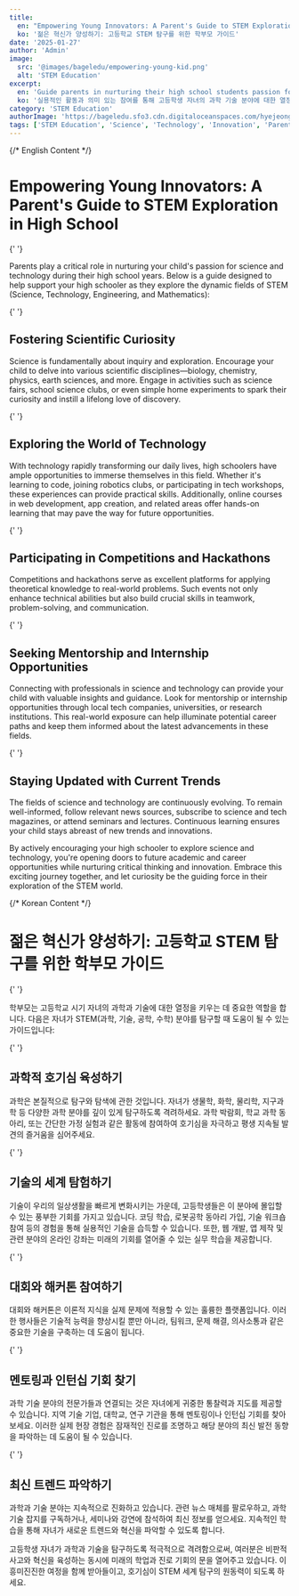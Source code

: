 ```yaml
---
title:
  en: "Empowering Young Innovators: A Parent's Guide to STEM Exploration in High School"
  ko: '젊은 혁신가 양성하기: 고등학교 STEM 탐구를 위한 학부모 가이드'
date: '2025-01-27'
author: 'Admin'
image:
  src: '@images/bageledu/empowering-young-kid.png'
  alt: 'STEM Education'
excerpt:
  en: 'Guide parents in nurturing their high school students passion for science and technology through practical activities and meaningful engagement'
  ko: '실용적인 활동과 의미 있는 참여를 통해 고등학생 자녀의 과학 기술 분야에 대한 열정을 키우는 방법을 안내합니다'
category: 'STEM Education'
authorImage: 'https://bageledu.sfo3.cdn.digitaloceanspaces.com/hyejeong.jpg'
tags: ['STEM Education', 'Science', 'Technology', 'Innovation', 'Parent Guide']
---
```


{/* English Content */}

<div class="en-content" x-show="$store.language !== 'ko'">
  <h1>Empowering Young Innovators: A Parent's Guide to STEM Exploration in High School</h1>

{' '}

<p>
  Parents play a critical role in nurturing your child's passion for science and
  technology during their high school years. Below is a guide designed to help
  support your high schooler as they explore the dynamic fields of STEM
  (Science, Technology, Engineering, and Mathematics):
</p>

{' '}

<h2>Fostering Scientific Curiosity</h2>
<p>
  Science is fundamentally about inquiry and exploration. Encourage your child
  to delve into various scientific disciplines—biology, chemistry, physics,
  earth sciences, and more. Engage in activities such as science fairs, school
  science clubs, or even simple home experiments to spark their curiosity and
  instill a lifelong love of discovery.
</p>

{' '}

<h2>Exploring the World of Technology</h2>
<p>
  With technology rapidly transforming our daily lives, high schoolers have
  ample opportunities to immerse themselves in this field. Whether it's learning
  to code, joining robotics clubs, or participating in tech workshops, these
  experiences can provide practical skills. Additionally, online courses in web
  development, app creation, and related areas offer hands-on learning that may
  pave the way for future opportunities.
</p>

{' '}

<h2>Participating in Competitions and Hackathons</h2>
<p>
  Competitions and hackathons serve as excellent platforms for applying
  theoretical knowledge to real-world problems. Such events not only enhance
  technical abilities but also build crucial skills in teamwork,
  problem-solving, and communication.
</p>

{' '}

<h2>Seeking Mentorship and Internship Opportunities</h2>
<p>
  Connecting with professionals in science and technology can provide your child
  with valuable insights and guidance. Look for mentorship or internship
  opportunities through local tech companies, universities, or research
  institutions. This real-world exposure can help illuminate potential career
  paths and keep them informed about the latest advancements in these fields.
</p>

{' '}

<h2>Staying Updated with Current Trends</h2>
<p>
  The fields of science and technology are continuously evolving. To remain
  well-informed, follow relevant news sources, subscribe to science and tech
  magazines, or attend seminars and lectures. Continuous learning ensures your
  child stays abreast of new trends and innovations.
</p>

  <p>
    By actively encouraging your high schooler to explore science and technology, you're opening doors to future academic and career opportunities while nurturing critical thinking and innovation. Embrace this exciting journey together, and let curiosity be the guiding force in their exploration of the STEM world.
  </p>
</div>

{/* Korean Content */}

<div class="ko-content" x-show="$store.language === 'ko'">
  <h1>젊은 혁신가 양성하기: 고등학교 STEM 탐구를 위한 학부모 가이드</h1>

{' '}

<p>
  학부모는 고등학교 시기 자녀의 과학과 기술에 대한 열정을 키우는 데 중요한
  역할을 합니다. 다음은 자녀가 STEM(과학, 기술, 공학, 수학) 분야를 탐구할 때
  도움이 될 수 있는 가이드입니다:
</p>

{' '}

<h2>과학적 호기심 육성하기</h2>
<p>
  과학은 본질적으로 탐구와 탐색에 관한 것입니다. 자녀가 생물학, 화학, 물리학,
  지구과학 등 다양한 과학 분야를 깊이 있게 탐구하도록 격려하세요. 과학 박람회,
  학교 과학 동아리, 또는 간단한 가정 실험과 같은 활동에 참여하여 호기심을
  자극하고 평생 지속될 발견의 즐거움을 심어주세요.
</p>

{' '}

<h2>기술의 세계 탐험하기</h2>
<p>
  기술이 우리의 일상생활을 빠르게 변화시키는 가운데, 고등학생들은 이 분야에
  몰입할 수 있는 풍부한 기회를 가지고 있습니다. 코딩 학습, 로봇공학 동아리 가입,
  기술 워크숍 참여 등의 경험을 통해 실용적인 기술을 습득할 수 있습니다. 또한, 웹
  개발, 앱 제작 및 관련 분야의 온라인 강좌는 미래의 기회를 열어줄 수 있는 실무
  학습을 제공합니다.
</p>

{' '}

<h2>대회와 해커톤 참여하기</h2>
<p>
  대회와 해커톤은 이론적 지식을 실제 문제에 적용할 수 있는 훌륭한 플랫폼입니다.
  이러한 행사들은 기술적 능력을 향상시킬 뿐만 아니라, 팀워크, 문제 해결,
  의사소통과 같은 중요한 기술을 구축하는 데 도움이 됩니다.
</p>

{' '}

<h2>멘토링과 인턴십 기회 찾기</h2>
<p>
  과학 기술 분야의 전문가들과 연결되는 것은 자녀에게 귀중한 통찰력과 지도를
  제공할 수 있습니다. 지역 기술 기업, 대학교, 연구 기관을 통해 멘토링이나 인턴십
  기회를 찾아보세요. 이러한 실제 현장 경험은 잠재적인 진로를 조명하고 해당
  분야의 최신 발전 동향을 파악하는 데 도움이 될 수 있습니다.
</p>

{' '}

<h2>최신 트렌드 파악하기</h2>
<p>
  과학과 기술 분야는 지속적으로 진화하고 있습니다. 관련 뉴스 매체를 팔로우하고,
  과학 기술 잡지를 구독하거나, 세미나와 강연에 참석하여 최신 정보를 얻으세요.
  지속적인 학습을 통해 자녀가 새로운 트렌드와 혁신을 파악할 수 있도록 합니다.
</p>

  <p>
    고등학생 자녀가 과학과 기술을 탐구하도록 적극적으로 격려함으로써, 여러분은 비판적 사고와 혁신을 육성하는 동시에 미래의 학업과 진로 기회의 문을 열어주고 있습니다. 이 흥미진진한 여정을 함께 받아들이고, 호기심이 STEM 세계 탐구의 원동력이 되도록 하세요.
  </p>
</div>
